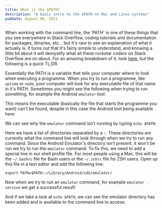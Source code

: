 ```yaml
---
title: What is the $PATH?
description: "A basic intro to the $PATH on Mac and Linux systems"
pubDate: August 06, 2021
---
```



When working with the command line, the 'PATH' is one of these things that you see everywhere in Stack Overflow, coding tutorials and documentation for packages, libraries, etc... but it's rare to see an explaination of what it actually is. It turns out that it's fairly simple to understand, and knowing a little bit about it will demystify what all these rockstar coders on Stack Overflow are on about. For an amazing breakdown of it, look [here](https://medium.com/@jalendport/what-exactly-is-your-shell-path-2f076f02deb4), but the following is a quick TL;DR.

Essentially the PATH is a variable that tells your computer where to look when executing a programme. When you try to run a programme, like `uptime` or `node`, your computer will look for any executable file of that name in it's PATH. Sometimes you might see the following when trying to run something, for example the Android `emulator` tool:

<BlogImage src={Path1} alt="Emulator executable not found" />

This means the executable (basically the file that starts the programme you want) can't be found, despite in this case the Android tool being available here:

<BlogImage src={Path2} alt="Emulator available in folder" />

We can see why the `emulator` command isn't running by typing `echo $PATH`:

<BlogImage src={Path3} alt="Result of 'echo $PATH'" />

Here we have a list of directories separated by a `:`. These directories are currently what the command line will look through when we try to run any command. Since the Android Emulator's directory isn't present, it won't be run we try to run the `emulator` command. To fix this, we need to add a special line in our shell profile file. For most people using a Mac, this will be the `~/.bashrc` file for Bash users or the `~/.zshrc` file for ZSH users. Open up this file in a text editor and add the following line:

`export PATH=$PATH:~/Library/Android/sdk/emulator/`

<BlogImage src={Path4} alt="Add export $PATH in shell file" />

Now when we try to run an `emulator` command, for example `emulator -version` we get a successful result!

<BlogImage src={Path5} alt="Successful result of emulator command" />

And if we take a look at `echo $PATH`, we can see the emulator directory has been added and is available to the command line to access:

<BlogImage src={Path6} alt="Emulator folder available in $PATH" />
